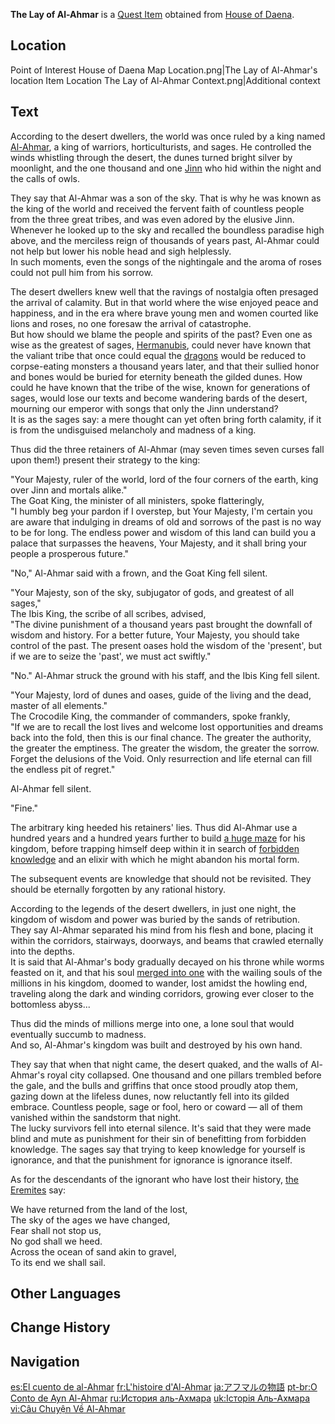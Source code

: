 {{Book Infobox
|id           = 
|image        = Item The Lay of Al-Ahmar.png
|type         = Quest Items
|quality      = 4
|region_lore = Sumeru
|region_location = Sumeru
|description  = The story about an ancient god whose name has been lost to history. The story is told by a floating [[Jinni]]. The veracity of the story cannot be determined.
|source1      = On a table in the [[House of Daena]]
}}
'''The Lay of Al-Ahmar''' is a [[Quest Item]] obtained from [[House of Daena]].

==Location==
<gallery>
Point of Interest House of Daena Map Location.png|The Lay of Al-Ahmar's location
Item Location The Lay of Al-Ahmar Context.png|Additional context
</gallery>

==Text==
According to the desert dwellers, the world was once ruled by a king named [[Al-Ahmar]], a king of warriors, horticulturists, and sages. He controlled the winds whistling through the desert, the dunes turned bright silver by moonlight, and the one thousand and one [[Jinn]] who hid within the night and the calls of owls.

They say that Al-Ahmar was a son of the sky. That is why he was known as the king of the world and received the fervent faith of countless people from the three great tribes, and was even adored by the elusive Jinn. Whenever he looked up to the sky and recalled the boundless paradise high above, and the merciless reign of thousands of years past, Al-Ahmar could not help but lower his noble head and sigh helplessly.<br>
In such moments, even the songs of the nightingale and the aroma of roses could not pull him from his sorrow.

The desert dwellers knew well that the ravings of nostalgia often presaged the arrival of calamity. But in that world where the wise enjoyed peace and happiness, and in the era where brave young men and women courted like lions and roses, no one foresaw the arrival of catastrophe.<br>
But how should we blame the people and spirits of the past? Even one as wise as the greatest of sages, [[Hermanubis]], could never have known that the valiant tribe that once could equal the [[dragon]]s would be reduced to corpse-eating monsters a thousand years later, and that their sullied honor and bones would be buried for eternity beneath the gilded dunes. How could he have known that the tribe of the wise, known for generations of sages, would lose our texts and become wandering bards of the desert, mourning our emperor with songs that only the Jinn understand?<br>
It is as the sages say: a mere thought can yet often bring forth calamity, if it is from the undisguised melancholy and madness of a king.

Thus did the three retainers of Al-Ahmar (may seven times seven curses fall upon them!) present their strategy to the king:

"Your Majesty, ruler of the world, lord of the four corners of the earth, king over Jinn and mortals alike."<br>
The Goat King, the minister of all ministers, spoke flatteringly,<br>
"I humbly beg your pardon if I overstep, but Your Majesty, I'm certain you are aware that indulging in dreams of old and sorrows of the past is no way to be for long. The endless power and wisdom of this land can build you a palace that surpasses the heavens, Your Majesty, and it shall bring your people a prosperous future."

"No," Al-Ahmar said with a frown, and the Goat King fell silent.

"Your Majesty, son of the sky, subjugator of gods, and greatest of all sages,"<br>
The Ibis King, the scribe of all scribes, advised,<br>
"The divine punishment of a thousand years past brought the downfall of wisdom and history. For a better future, Your Majesty, you should take control of the past. The present oases hold the wisdom of the 'present', but if we are to seize the 'past', we must act swiftly."

"No." Al-Ahmar struck the ground with his staff, and the Ibis King fell silent.

"Your Majesty, lord of dunes and oases, guide of the living and the dead, master of all elements."<br>
The Crocodile King, the commander of commanders, spoke frankly,<br>
"If we are to recall the lost lives and welcome lost opportunities and dreams back into the fold, then this is our final chance. The greater the authority, the greater the emptiness. The greater the wisdom, the greater the sorrow. Forget the delusions of the Void. Only resurrection and life eternal can fill the endless pit of regret."

Al-Ahmar fell silent.

"Fine."

The arbitrary king heeded his retainers' lies. Thus did Al-Ahmar use a hundred years and a hundred years further to build [[Hypostyle Desert|a huge maze]] for his kingdom, before trapping himself deep within it in search of [[Forbidden Knowledge|forbidden knowledge]] and an elixir with which he might abandon his mortal form.

The subsequent events are knowledge that should not be revisited. They should be eternally forgotten by any rational history.

According to the legends of the desert dwellers, in just one night, the kingdom of wisdom and power was buried by the sands of retribution.<br>
They say Al-Ahmar separated his mind from his flesh and bone, placing it within the corridors, stairways, doorways, and beams that crawled eternally into the depths.<br>
It is said that Al-Ahmar's body gradually decayed on his throne while worms feasted on it, and that his soul [[Aaru's Shut|merged into one]] with the wailing souls of the millions in his kingdom, doomed to wander, lost amidst the howling end, traveling along the dark and winding corridors, growing ever closer to the bottomless abyss...

Thus did the minds of millions merge into one, a lone soul that would eventually succumb to madness.<br>
And so, Al-Ahmar's kingdom was built and destroyed by his own hand.

They say that when that night came, the desert quaked, and the walls of Al-Ahmar's royal city collapsed. One thousand and one pillars trembled before the gale, and the bulls and griffins that once stood proudly atop them, gazing down at the lifeless dunes, now reluctantly fell into its gilded embrace. Countless people, sage or fool, hero or coward &mdash; all of them vanished within the sandstorm that night.<br>
The lucky survivors fell into eternal silence. It's said that they were made blind and mute as punishment for their sin of benefitting from forbidden knowledge.
The sages say that trying to keep knowledge for yourself is ignorance, and that the punishment for ignorance is ignorance itself.

As for the descendants of the ignorant who have lost their history, [[the Eremites]] say:

We have returned from the land of the lost,<br>
The sky of the ages we have changed,<br>
Fear shall not stop us,<br>
No god shall we heed.<br>
Across the ocean of sand akin to gravel,<br>
To its end we shall sail.

==Other Languages==
{{Other Languages
|en      = The Lay of Al-Ahmar
|zhs     = 阿赫玛尔的故事
|zhs_rm  = Āhèmǎ'ěr de Gùshì
|zht     = 阿赫瑪爾的故事
|zht_rm  = Āhèmǎ'ěr de Gùshì
|zh_tl   = The Story of Ahmar
|ja      = アフマルの物語
|ja_rm   = Afumaru no Monogatari
|ja_tl   = The Tale of Ahmar
|ko      = 아흐마르의 이야기
|ko_rm   = Aheumareu-ui Iyagi
|ko_tl   = The Story of Ahmar
|es      = El cuento de al-Ahmar
|es_tl   = The Tale of Al-Ahmar
|fr      = L'histoire d'Al-Ahmar
|fr_tl   = The Story of Al-Ahmar
|ru      = История аль-Ахмара
|ru_tl   = The History of Al-Ahmar
|th      = เรื่องราวของ Al-Ahmar
|th_rm   = Rueang-rao khong Al-Ahmar
|th_tl   = 
|vi      = Câu Chuyện Về Al-Ahmar
|vi_tl   = 
|de      = Die Geschichte von Al-Ahmar
|de_tl   = The Story of Al-Ahmar
|id      = Kisah Ayn Al-Ahmar
|id_tl   = The Tale of Al-Ahmar
|pt      = O Conto de Ayn Al-Ahmar
|pt_tl   = 
|tr      = Al-Ahmar'ın Hikayesi
|tr_tl   = Al-Ahmar's Story
|it      = I racconti di Al-Ahmar
|it_tl   = 
}}

==Change History==
{{Change History|3.0}}

==Navigation==
{{Book Navbox|Sumeru}}

[[es:El cuento de al-Ahmar]]
[[fr:L'histoire d'Al-Ahmar]]
[[ja:アフマルの物語]]
[[pt-br:O Conto de Ayn Al-Ahmar]]
[[ru:История аль-Ахмара]]
[[uk:Історія Аль-Ахмара]]
[[vi:Câu Chuyện Về Al-Ahmar]]